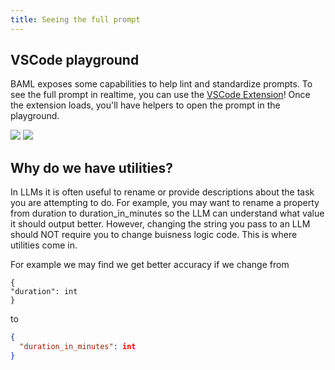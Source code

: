 ```yaml
---
title: Seeing the full prompt
---
```


## VSCode playground

BAML exposes some capabilities to help lint and standardize prompts. To see the full prompt in realtime, you can use the [VSCode Extension](/docs/home/installation)!
Once the extension loads, you'll have helpers to open the prompt in the playground.

<img src="/images/v3/extractverbs_playground2.png" />

<img src="/images/v3/extractverbs_playground.png" />

## Why do we have utilities?

In LLMs it is often useful to rename or provide descriptions about the task you are attempting to do. For example, you may want to rename a property from duration to duration_in_minutes so the LLM can understand what value it should output better. However, changing the string you pass to an LLM should NOT require you to change buisness logic code. This is where utilities come in.

For example we may find we get better accuracy if we change from

```
{
"duration": int
}
```

to

```json
{
  "duration_in_minutes": int
}
```
